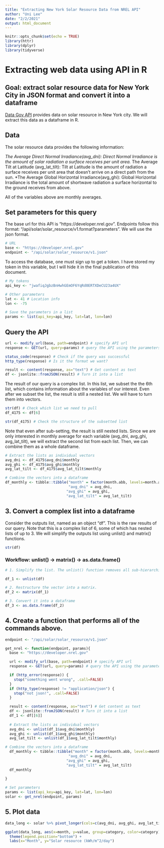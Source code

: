 ```yaml
---
title: "Extracting New York Solar Resource Data from NREL API"
author: "Uni Lee"
date: "2/2/2021"
output: html_document
---
```


```r
knitr::opts_chunk$set(echo = TRUE)
library(httr)
library(dplyr)
library(tidyverse)
```

# Extracting web data using API in R

## Goal: extract solar resource data for New York City in JSON format and convert it into a dataframe

[Data Gov API](https://developer.nrel.gov/docs/solar/solar-resource-v1/) provides data on solar resource in New York city. We will extract this data as a dataframe in R. 

## Data

The solar resource data provides the following information:

*The Average Direct Normal Irradiance(avg_dni): Direct Normal Irradiance is the amount of solar radiation a surface receives per unit area.
*The Average Tilt at Latitude (avg_lat_tilt): Tilt at Latitude is the amount of radiation a surface receives per unit area that doesn't arrive on a direct path from the sun.
*The Average Global Horizontal Irradiance(avg_ghi): Global Horizontal Irradiance is the total amount of shortwave radiation a surface horizontal to the ground receives from above.

All of the variables above are monthly averages.

## Set parameters for this query

The base url for this API is "https://developer.nrel.gov". Endpoints follow this format: "/api/solar/solar_resource/v1.format?parameters". We will use the json format.

```r
# URL
base <- "https://developer.nrel.gov"
endpoint <- "/api/solar/solar_resource/v1.json"
```

To access the database, one must sign up to get a token. I have stored my token in this variable, but I will hide it in the final publication of this document. 

```r
# My tokens
api_key <- "jwafiqJgbzBnHwhGEmOF6YqRd0ERTXDeCU23a4UX"

# Other parameters
lat <- 41 # Location info
lon <- -75 

# Save the parameters in a list
params <- list(api_key=api_key, lat=lat, lon=lon)
```

## Query the API

```r
url <- modify_url(base, path=endpoint) # specify API url
response <- GET(url, query=params) # query the API using the parameters 

status_code(response) # Check if the query was successful
http_type(response) # Is it the format we want? 

result <- content(response, as="text") # Get content as text
df <- jsonlite::fromJSON(result) # Turn it into a list
```

The result of our query is a complex list. In this list, we subset the the 6th list, which contains information about the variables of our interest. Even after we subset the list, the result is still a nested list. We will have to turn them into vectors.

```r
str(df) # Check which list we need to pull
df_4175 <- df[6]

str(df_4175) # Check the structure of the subsetted list
```

Note that even after sub-setting, the result is still nested lists. Since we are only interested in monthly average for each variable (avg_dni, avg_ghi, avg_lat_tilt), we will extract the second list from each list. Then, we can combine them as a whole dataframe. 

```r
# Extract the lists as individual vectors
avg_dni <- df_4175$avg_dni$monthly
avg_ghi <- df_4175$avg_ghi$monthly
avg_lat_tilt <- df_4175$avg_lat_tilt$monthly

# Combine the vectors into a dataframe
df_monthly <- tibble::tibble("month" = factor(month.abb, levels=month.abb),
                             "avg_dni" = avg_dni,
                            "avg_ghi" = avg_ghi,
                            "avg_lat_tilt" = avg_lat_tilt)

```

## 3. Convert a complex list into a dataframe

Consider the outputs list, named as an object "df". This is the raw results of our query. Note that this is a complex list of 6, some of which has nested lists of up to 3. We will simplify the outputs list using unlist() and matrix() functions. 

```r
str(df)
```
### Workflow: unlist() -> matrix() -> as.data.frame() 

```r
# 1. Simplify the list. The unlist() function removes all sub-hierarchies from the list and returns a simple vector.

df_1 <- unlist(df)

# 2. Restructure the vector into a matrix.
df_2 <- matrix(df_1)

# 3. Convert it into a dataframe
df_3 <- as.data.frame(df_2)

```

## 4. Create a function that performs all of the commands above. 

```r

endpoint <- "/api/solar/solar_resource/v1.json"

get_nrel <- function(endpoint, params){
  base <- "https://developer.nrel.gov"

  url <- modify_url(base, path=endpoint) # specify API url
  response <- GET(url, query=params) # query the API using the parameters 

  if (http_error(response)) {
    stop("something went wrong", .call=FALSE)
  }
  if (http_type(response) != "application/json") {
    stop("not json!", .call=FALSE)
  }

  result <- content(response, as="text") # Get content as text
  df <- jsonlite::fromJSON(result) # Turn it into a list
  df_1 <- df[[6]]
  
  # Extract the lists as individual vectors
  avg_dni <- unlist(df_1$avg_dni$monthly)
  avg_ghi <- unlist(df_1$avg_ghi$monthly)
  avg_lat_tilt <- unlist(df_1$avg_lat_tilt$monthly)

# Combine the vectors into a dataframe
  df_monthly <- tibble::tibble("month" = factor(month.abb, levels=month.abb),
                             "avg_dni" = avg_dni,
                            "avg_ghi" = avg_ghi,
                            "avg_lat_tilt" = avg_lat_tilt)
  df_monthly
  
}

# Set parameters
params <- list(api_key=api_key, lat=lat, lon=lon)
solar <- get_nrel(endpoint, params)
```


## 5. Plot data 

```r
data_long <- solar %>% pivot_longer(cols=c(avg_dni, avg_ghi, avg_lat_tilt), names_to = "category", values_to="value")

ggplot(data_long, aes(x=month, y=value, group=category, color=category)) + geom_line() + geom_point() + theme_bw() + 
  theme(legend.position="bottom") + 
  labs(x="Month", y="Solar resource (kWh/m^2/day")

```


